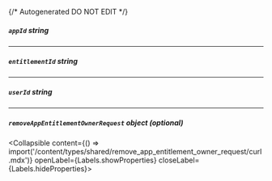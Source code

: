 {/* Autogenerated DO NOT EDIT  */}

##### `appId` _string_

---
##### `entitlementId` _string_

---
##### `userId` _string_

---
##### `removeAppEntitlementOwnerRequest` _object (optional)_
<Collapsible content={() => import('/content/types/shared/remove_app_entitlement_owner_request/curl.mdx')} openLabel={Labels.showProperties} closeLabel={Labels.hideProperties}>
</Collapsible>


